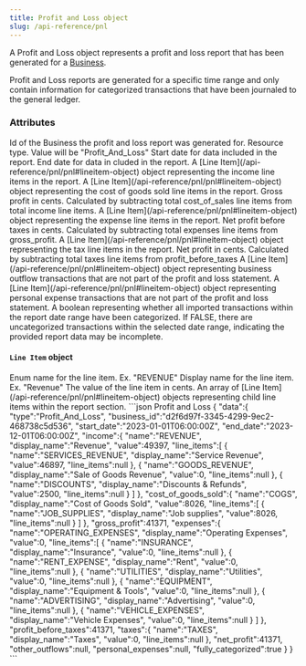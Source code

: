 ```yaml
---
title: Profit and Loss object
slug: /api-reference/pnl
---
```


A Profit and Loss object represents a profit and loss report that has been generated for a [Business](/api-reference/business/business).

Profit and Loss reports are generated for a specific time range and only contain information for categorized transactions that have been journaled to the general ledger.

### Attributes

<ParamField body="business_id" type="string">
  Id of the Business the profit and loss report was generated for.
</ParamField>
<ParamField body="type" type="string">
  Resource type. Value will be "Profit_And_Loss"
</ParamField>
<ParamField body="start_date" type="ISO8601 timestamp">
  Start date for data included in the report.
</ParamField>
<ParamField body="end_date" type="ISO8601 timestamp">
  End date for data in cluded in the report.
</ParamField>
<ParamField body="income" type="Line Item object">
  A [Line Item](/api-reference/pnl/pnl#lineitem-object) object representing the income line items in the report.
</ParamField>
<ParamField body="cost_of_goods_sold" type="Line Item object">
  A [Line Item](/api-reference/pnl/pnl#lineitem-object) object representing the cost of goods sold line items in the report.
</ParamField>
<ParamField body="gross_profit" type="integer">
  Gross profit in cents. Calculated by subtracting total cost_of_sales line items from total income line items.
</ParamField>
<ParamField body="expenses" type="Line Item object">
  A [Line Item](/api-reference/pnl/pnl#lineitem-object) object representing the expense line items in the report.
</ParamField>
<ParamField body="profit_before_taxes" type="integer">
  Net profit before taxes in cents. Calculated by subtracting total expenses line items from gross_profit.
</ParamField>
<ParamField body="taxes" type="Line Item object">
  A [Line Item](/api-reference/pnl/pnl#lineitem-object) object representing the tax line items in the report.
</ParamField>
<ParamField body="net_profit" type="integer">
  Net profit in cents. Calculated by subtracting total taxes line items from profit_before_taxes
</ParamField>
<ParamField body="other_outflows" type="Line Item object">
  A [Line Item](/api-reference/pnl/pnl#lineitem-object) object representing business outflow transactions that are not part of the profit and loss statement.
</ParamField>
<ParamField body="personal_expenses" type="Line Item object">
  A [Line Item](/api-reference/pnl/pnl#lineitem-object) object representing personal expense transactions that are not part of the profit and loss statement.
</ParamField>
<ParamField body="fully_categorized" type="boolean">
  A boolean representing whether all imported transactions within the report date range have been categorized. If FALSE, there are uncategorized transactions within the selected date range, indicating the provided report data may be incomplete.
</ParamField>

#### `Line Item` object
<ParamField body="name" type="enum">
  Enum name for the line item. Ex. "REVENUE"
</ParamField>
<ParamField body="display_name" type="string">
  Display name for the line item. Ex. "Revenue"
</ParamField>
<ParamField body="value" type="integer">
  The value of the line item in cents.
</ParamField>
<ParamField body="child_items" type="array of Line Item objects">
  An array of [Line Item](/api-reference/pnl/pnl#lineitem-object) objects representing child line items within the report section.
</ParamField>

<ResponseExample>
```json Profit and Loss
{
  "data":{
    "type":"Profit_And_Loss",
    "business_id":"d2f6d97f-3345-4299-9ec2-468738c5d536",
    "start_date":"2023-01-01T06:00:00Z",
    "end_date":"2023-12-01T06:00:00Z",
    "income":{
      "name":"REVENUE",
      "display_name":"Revenue",
      "value":49397,
      "line_items":[
        {
          "name":"SERVICES_REVENUE",
          "display_name":"Service Revenue",
          "value":46897,
          "line_items":null
        },
        {
          "name":"GOODS_REVENUE",
          "display_name":"Sale of Goods Revenue",
          "value":0,
          "line_items":null
        },
        {
          "name":"DISCOUNTS",
          "display_name":"Discounts & Refunds",
          "value":2500,
          "line_items":null
        }
      ]
    },
    "cost_of_goods_sold":{
      "name":"COGS",
      "display_name":"Cost of Goods Sold",
      "value":8026,
      "line_items":[
        {
          "name":"JOB_SUPPLIES",
          "display_name":"Job supplies",
          "value":8026,
          "line_items":null
        }
      ]
    },
    "gross_profit":41371,
    "expenses":{
      "name":"OPERATING_EXPENSES",
      "display_name":"Operating Expenses",
      "value":0,
      "line_items":[
        {
          "name":"INSURANCE",
          "display_name":"Insurance",
          "value":0,
          "line_items":null
        },
        {
          "name":"RENT_EXPENSE",
          "display_name":"Rent",
          "value":0,
          "line_items":null
        },
        {
          "name":"UTILITIES",
          "display_name":"Utilities",
          "value":0,
          "line_items":null
        },
        {
          "name":"EQUIPMENT",
          "display_name":"Equipment & Tools",
          "value":0,
          "line_items":null
        },
        {
          "name":"ADVERTISING",
          "display_name":"Advertising",
          "value":0,
          "line_items":null
        },
        {
          "name":"VEHICLE_EXPENSES",
          "display_name":"Vehicle Expenses",
          "value":0,
          "line_items":null
        }
      ]
    },
    "profit_before_taxes":41371,
    "taxes":{
      "name":"TAXES",
      "display_name":"Taxes",
      "value":0,
      "line_items":null
    },
    "net_profit":41371,
    "other_outflows":null,
    "personal_expenses":null,
    "fully_categorized":true
  }
}
```
</ResponseExample>